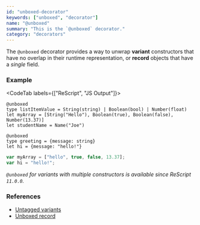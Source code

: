 ```yaml
---
id: "unboxed-decorator"
keywords: ["unboxed", "decorator"]
name: "@unboxed"
summary: "This is the `@unboxed` decorator."
category: "decorators"
---
```


The `@unboxed` decorator provides a way to unwrap **variant** constructors
that have no overlap in their runtime representation, or **record** objects that have a *single* field.

### Example

<CodeTab labels={["ReScript", "JS Output"]}>

```res
@unboxed
type listItemValue = String(string) | Boolean(bool) | Number(float)
let myArray = [String("Hello"), Boolean(true), Boolean(false), Number(13.37)]
let studentName = Name("Joe")

@unboxed
type greeting = {message: string}
let hi = {message: "hello!"}
```

```js
var myArray = ["hello", true, false, 13.37];
var hi = "hello!";
```

</CodeTab>

_`@unboxed` for variants with multiple constructors is available since ReScript `11.0.0`._

### References

* [Untagged variants](variant#untagged-variants)
* [Unboxed record](/docs/manual/v10.0.0/unboxed)